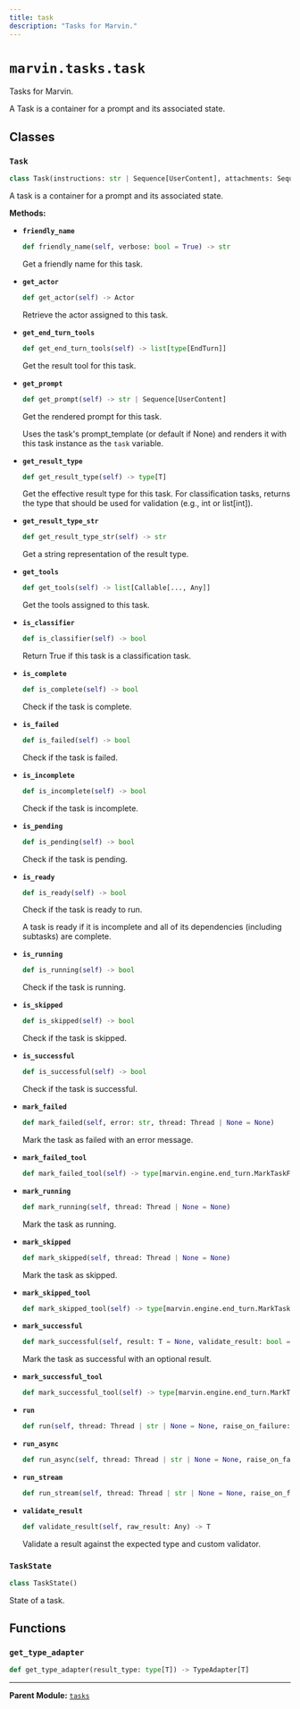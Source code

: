 ```yaml
---
title: task
description: "Tasks for Marvin."
---
```


# `marvin.tasks.task`
Tasks for Marvin.

A Task is a container for a prompt and its associated state.

## Classes

### `Task`
```python
class Task(instructions: str | Sequence[UserContent], attachments: Sequence[UserContent] | None = None, result_type: ResultType[T] = NOTSET, name: str | None = None, prompt_template: str | Path = Path('task.jinja'), agents: list[Actor | Team] | None = None, context: dict[str, Any] | None = None, tools: list[Callable[..., Any]] | None = None, memories: list[Memory] | None = None, result_validator: Callable[..., Any] | None = None, parent: Task[Any] | None | Literal['__NOTSET__'] = NOTSET, depends_on: Sequence[Task[Any]] | None = None, allow_fail: bool = False, allow_skip: bool = False, verbose: bool = False, cli: bool = False, plan: bool = False)
```
A task is a container for a prompt and its associated state.

**Methods:**

- **`friendly_name`**
  ```python
  def friendly_name(self, verbose: bool = True) -> str
  ```
  Get a friendly name for this task.
- **`get_actor`**
  ```python
  def get_actor(self) -> Actor
  ```
  Retrieve the actor assigned to this task.
- **`get_end_turn_tools`**
  ```python
  def get_end_turn_tools(self) -> list[type[EndTurn]]
  ```
  Get the result tool for this task.
- **`get_prompt`**
  ```python
  def get_prompt(self) -> str | Sequence[UserContent]
  ```
  Get the rendered prompt for this task.
  
  Uses the task's prompt_template (or default if None) and renders it with
  this task instance as the `task` variable.
- **`get_result_type`**
  ```python
  def get_result_type(self) -> type[T]
  ```
  Get the effective result type for this task.
  For classification tasks, returns the type that should be used
  for validation (e.g., int or list[int]).
- **`get_result_type_str`**
  ```python
  def get_result_type_str(self) -> str
  ```
  Get a string representation of the result type.
- **`get_tools`**
  ```python
  def get_tools(self) -> list[Callable[..., Any]]
  ```
  Get the tools assigned to this task.
- **`is_classifier`**
  ```python
  def is_classifier(self) -> bool
  ```
  Return True if this task is a classification task.
- **`is_complete`**
  ```python
  def is_complete(self) -> bool
  ```
  Check if the task is complete.
- **`is_failed`**
  ```python
  def is_failed(self) -> bool
  ```
  Check if the task is failed.
- **`is_incomplete`**
  ```python
  def is_incomplete(self) -> bool
  ```
  Check if the task is incomplete.
- **`is_pending`**
  ```python
  def is_pending(self) -> bool
  ```
  Check if the task is pending.
- **`is_ready`**
  ```python
  def is_ready(self) -> bool
  ```
  Check if the task is ready to run.
  
  A task is ready if it is incomplete and all of its dependencies (including subtasks) are complete.
- **`is_running`**
  ```python
  def is_running(self) -> bool
  ```
  Check if the task is running.
- **`is_skipped`**
  ```python
  def is_skipped(self) -> bool
  ```
  Check if the task is skipped.
- **`is_successful`**
  ```python
  def is_successful(self) -> bool
  ```
  Check if the task is successful.
- **`mark_failed`**
  ```python
  def mark_failed(self, error: str, thread: Thread | None = None)
  ```
  Mark the task as failed with an error message.
- **`mark_failed_tool`**
  ```python
  def mark_failed_tool(self) -> type[marvin.engine.end_turn.MarkTaskFailed]
  ```
- **`mark_running`**
  ```python
  def mark_running(self, thread: Thread | None = None)
  ```
  Mark the task as running.
- **`mark_skipped`**
  ```python
  def mark_skipped(self, thread: Thread | None = None)
  ```
  Mark the task as skipped.
- **`mark_skipped_tool`**
  ```python
  def mark_skipped_tool(self) -> type[marvin.engine.end_turn.MarkTaskSkipped]
  ```
- **`mark_successful`**
  ```python
  def mark_successful(self, result: T = None, validate_result: bool = True, thread: Thread | None = None)
  ```
  Mark the task as successful with an optional result.
- **`mark_successful_tool`**
  ```python
  def mark_successful_tool(self) -> type[marvin.engine.end_turn.MarkTaskSuccessful]
  ```
- **`run`**
  ```python
  def run(self, thread: Thread | str | None = None, raise_on_failure: bool = True, handlers: list[Handler | AsyncHandler] | None = None) -> T
  ```
- **`run_async`**
  ```python
  def run_async(self, thread: Thread | str | None = None, raise_on_failure: bool = True, handlers: list[Handler | AsyncHandler] | None = None) -> T
  ```
- **`run_stream`**
  ```python
  def run_stream(self, thread: Thread | str | None = None, raise_on_failure: bool = True, handlers: list[Handler | AsyncHandler] | None = None) -> AsyncGenerator[Event, None]
  ```
- **`validate_result`**
  ```python
  def validate_result(self, raw_result: Any) -> T
  ```
  Validate a result against the expected type and custom validator.

### `TaskState`
```python
class TaskState()
```
State of a task.

## Functions

### `get_type_adapter`
```python
def get_type_adapter(result_type: type[T]) -> TypeAdapter[T]
```

---

**Parent Module:** [`tasks`](marvin-tasks)
